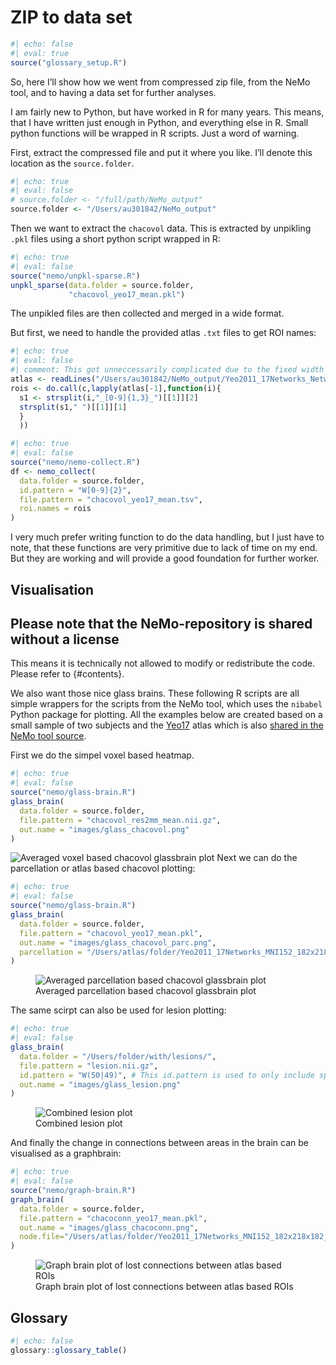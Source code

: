 # ZIP to data set

```r
#| echo: false
#| eval: true
source("glossary_setup.R")
```

So, here I'll show how we went from compressed zip file, from the NeMo tool, and to having a data set for further analyses.

I am fairly new to Python, but have worked in R for many years. This means, that I have written just enough in Python, and everything else in R. Small python functions will be wrapped in R scripts. Just a word of warning.

First, extract the compressed file and put it where you like. I'll denote this location as the `source.folder`.

```r
#| echo: true
#| eval: false
# source.folder <- "/full/path/NeMo_output"
source.folder <- "/Users/au301842/NeMo_output"
```

Then we want to extract the `chacovol` data. This is extracted by unpikling `.pkl` files using a short python script wrapped in R:

```r
#| echo: true
#| eval: false
source("nemo/unpkl-sparse.R")
unpkl_sparse(data.folder = source.folder,
             "chacovol_yeo17_mean.pkl")
```

The unpikled files are then collected and merged in a wide format.

But first, we need to handle the provided atlas `.txt` files to get ROI names:

```r
#| echo: true
#| eval: false
#| comment: This got unneccessarily complicated due to the fixed width format of the provided atlas file. Sure you can do better!
atlas <- readLines("/Users/au301842/NeMo_output/Yeo2011_17Networks_NetworkNames_ColorLUT.txt")
rois <- do.call(c,lapply(atlas[-1],function(i){
  s1 <- strsplit(i,"_[0-9]{1,3}_")[[1]][2]
  strsplit(s1," ")[[1]][1]
  }
  ))
```

```r
#| echo: true
#| eval: false
source("nemo/nemo-collect.R")
df <- nemo_collect(
  data.folder = source.folder,
  id.pattern = "W[0-9]{2}",
  file.pattern = "chacovol_yeo17_mean.tsv",
  roi.names = rois
)
```

I very much prefer writing function to do the data handling, but I just have to note, that these functions are very primitive due to lack of time on my end. But they are working and will provide a good foundation for further worker.

## Visualisation

::: callout-important
## Please note that the NeMo-repository is shared without a license

This means it is technically not allowed to modify or redistribute the code. Please refer to {#contents}.
:::

We also want those nice glass brains. These following R scripts are all simple wrappers for the scripts from the NeMo tool, which uses the `nibabel` Python package for plotting. All the examples below are created based on a small sample of two subjects and the [Yeo17](https://pubmed.ncbi.nlm.nih.gov/21653723/) atlas which is also [shared in the NeMo tool source](https://github.com/kjamison/nemo/tree/master/website/atlases).

First we do the simpel voxel based heatmap.

```r
#| echo: true
#| eval: false
source("nemo/glass-brain.R")
glass_brain(
  data.folder = source.folder,
  file.pattern = "chacovol_res2mm_mean.nii.gz",
  out.name = "images/glass_chacovol.png"
)
```

![Averaged voxel based chacovol glassbrain plot](images/glass_chacovol.png){fig-align="center"} Next we can do the parcellation or atlas based chacovol plotting:

```r
#| echo: true
#| eval: false
source("nemo/glass-brain.R")
glass_brain(
  data.folder = source.folder,
  file.pattern = "chacovol_yeo17_mean.pkl",
  out.name = "images/glass_chacovol_parc.png",
  parcellation = "/Users/atlas/folder/Yeo2011_17Networks_MNI152_182x218x182_LiberalMask.nii.gz"
)
```

![Averaged parcellation based chacovol glassbrain plot](images/glass_chacovol_parc.png){fig-align="center"}

The same scirpt can also be used for lesion plotting:

```r
#| echo: true
#| eval: false
glass_brain(
  data.folder = "/Users/folder/with/lesions/",
  file.pattern = "lesion.nii.gz",
  id.pattern = "W(50|49)", # This id.pattern is used to only include specified ids
  out.name = "images/glass_lesion.png"
)
```

![Combined lesion plot](images/glass_lesion.png){fig-align="center"}

And finally the change in connections between areas in the brain can be visualised as a graphbrain:

```r
#| echo: true
#| eval: false
source("nemo/graph-brain.R")
graph_brain(
  data.folder = source.folder,
  file.pattern = "chacoconn_yeo17_mean.pkl",
  out.name = "images/glass_chacoconn.png",
  node.file="/Users/atlas/folder/Yeo2011_17Networks_MNI152_182x218x182_LiberalMask.nii.gz"
)
```

![Graph brain plot of lost connections between atlas based ROIs](images/glass_chacoconn.png){fig-align="center"}

## Glossary

```r
#| echo: false
glossary::glossary_table()
```
